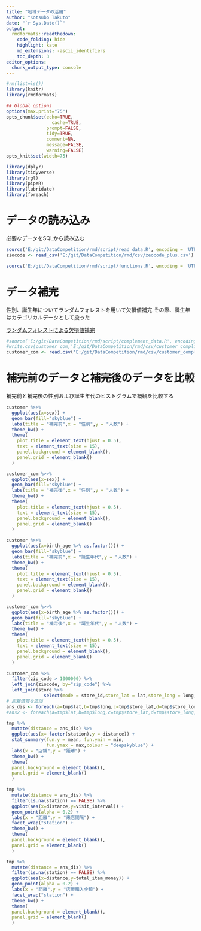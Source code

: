 ```yaml
---
title: "地域データの活用"
author: "Kotsubo Takuto"
date: "`r Sys.Date()`"
output:
  rmdformats::readthedown:
    code_folding: hide
    highlight: kate
    md_extensions: -ascii_identifiers
    toc_depth: 3
editor_options: 
  chunk_output_type: console
---
```


```r
#rm(list=ls())
library(knitr)
library(rmdformats)

## Global options
options(max.print="75")
opts_chunk$set(echo=TRUE,
	             cache=TRUE,
               prompt=FALSE,
               tidy=TRUE,
               comment=NA,
               message=FALSE,
               warning=FALSE)
opts_knit$set(width=75)
```

```r
library(dplyr)
library(tidyverse)
library(rgl)
library(pipeR)
library(lubridate)
library(foreach)
```

# データの読み込み

必要なデータをSQLから読み込む

```r
source('E:/git/DataCompetition/rmd/script/read_data.R', encoding = 'UTF-8')
ziocode <- read_csv('E:/git/DataCompetition/rmd/csv/zeocode_plus.csv')
```

```r
source('E:/git/DataCompetition/rmd/script/functions.R', encoding = 'UTF-8')
```


# データ補完

性別、誕生年についてランダムフォレストを用いて欠損値補完
その際、誕生年はカテゴリカルデータとして扱った

[ランダムフォレストによる欠損値補完](http://kato-kohaku-0.hatenablog.com/entry/2016/05/01/155908)

```r
#source('E:/git/DataCompetition/rmd/script/complement_data.R', encoding = 'UTF-8')
#write.csv(customer_com,'E:/git/DataCompetition/rmd/csv/customer_complicated.csv',fileEncoding = "cp932",quote=FALSE, row.names=FALSE)
customer_com <- read.csv('E:/git/DataCompetition/rmd/csv/customer_complicated.csv')
```

# 補完前のデータと補完後のデータを比較

補完前と補完後の性別および誕生年代のヒストグラムで概観を比較する

```r
customer %>>% 
  ggplot(aes(x=sex)) + 
  geom_bar(fill="skyblue") +
  labs(title = "補完前",x = "性別",y = "人数") + 
  theme_bw() +
  theme(
    plot.title = element_text(hjust = 0.5),
    text = element_text(size = 15),
    panel.background = element_blank(),
    panel.grid = element_blank()
  )

customer_com %>>% 
  ggplot(aes(x=sex)) + 
  geom_bar(fill="skyblue") +
  labs(title = "補完後",x = "性別",y = "人数") + 
  theme_bw() +
  theme(
    plot.title = element_text(hjust = 0.5),
    text = element_text(size = 15),
    panel.background = element_blank(),
    panel.grid = element_blank()
  )  

customer %>>%
  ggplot(aes(x=birth_age %>% as.factor())) + 
  geom_bar(fill="skyblue") +
  labs(title = "補完前",x = "誕生年代",y = "人数") + 
  theme_bw() +
  theme(
    plot.title = element_text(hjust = 0.5),
    text = element_text(size = 15),
    panel.background = element_blank(),
    panel.grid = element_blank()
  )

customer_com %>>%
  ggplot(aes(x=birth_age %>% as.factor())) + 
  geom_bar(fill="skyblue") +
  labs(title = "補完後",x = "誕生年代",y = "人数") + 
  theme_bw() +
  theme(
    plot.title = element_text(hjust = 0.5),
    text = element_text(size = 15),
    panel.background = element_blank(),
    panel.grid = element_blank()
  )
```

```r
customer_com %>% 
  filter(zip_code > 1000000) %>% 
  left_join(ziocode, by="zip_code") %>% 
  left_join(store %>% 
              select(mode = store_id,store_lat = lat,store_long = long,station),by="mode") ->tmp
# 距離情報を追加
ans_dis <- foreach(a=tmp$lat,b=tmp$long,c=tmp$store_lat,d=tmp$store_long, .combine = "c") %do% distance_func_2(a,b,c,d) 
#ans2 <- foreach(a=tmp$lat,b=tmp$long,c=tmp$store_lat,d=tmp$store_long, .combine = "c") %do% theta_func(a,b,c,d) 
```

```r
tmp %>% 
  mutate(distance = ans_dis) %>% 
  ggplot(aes(x= factor(station),y = distance)) +
  stat_summary(fun.y = mean, fun.ymin = min, 
               fun.ymax = max,colour = "deepskyblue") +
  labs(x = "店舗",y = "距離") +
  theme_bw() +
  theme(
  panel.background = element_blank(),
  panel.grid = element_blank()
  )

tmp %>%
  mutate(distance = ans_dis) %>% 
  filter(is.na(station) == FALSE) %>% 
  ggplot(aes(x=distance,y=visit_interval)) +
  geom_point(alpha = 0.2) +
  labs(x = "距離",y = "来店間隔") +
  facet_wrap("station") +
  theme_bw() +
  theme(
  panel.background = element_blank(),
  panel.grid = element_blank()
  )

tmp %>%
  mutate(distance = ans_dis) %>% 
  filter(is.na(station) == FALSE) %>% 
  ggplot(aes(x=distance,y=total_item_money)) +
  geom_point(alpha = 0.2) +
  labs(x = "距離",y = "店販購入金額") +
  facet_wrap("station") +
  theme_bw() +
  theme(
  panel.background = element_blank(),
  panel.grid = element_blank()
  )
```

